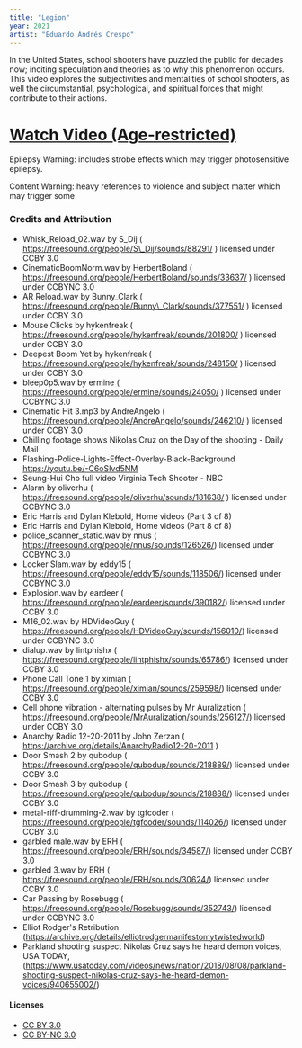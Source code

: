```yaml
---
title: "Legion"
year: 2021
artist: "Eduardo Andrés Crespo"
---
```


In the United States, school shooters have puzzled the public for decades now; inciting speculation and theories as to why this phenomenon occurs. This video explores the subjectivities and mentalities of school shooters, as well the circumstantial, psychological, and spiritual forces that might contribute to their actions.

[Watch Video (Age-restricted)](https://youtu.be/2TXvVoI2nGE)
============================================================

Epilepsy Warning: includes strobe effects which may trigger photosensitive epilepsy.

Content Warning: heavy references to violence and subject matter which may trigger some

### Credits and Attribution

*   Whisk\_Reload\_02.wav by S\_Dij ( https://freesound.org/people/S\_Dij/sounds/88291/ ) licensed under CCBY 3.0
*   CinematicBoomNorm.wav by HerbertBoland ( https://freesound.org/people/HerbertBoland/sounds/33637/ ) licensed under CCBYNC 3.0
*   AR Reload.wav by Bunny\_Clark ( https://freesound.org/people/Bunny\_Clark/sounds/377551/ ) licensed under CCBY 3.0
*   Mouse Clicks by hykenfreak ( https://freesound.org/people/hykenfreak/sounds/201800/ ) licensed under CCBY 3.0
*   Deepest Boom Yet by hykenfreak ( https://freesound.org/people/hykenfreak/sounds/248150/ ) licensed under CCBY 3.0
*   bleep0p5.wav by ermine ( https://freesound.org/people/ermine/sounds/24050/ ) licensed under CCBYNC 3.0
*   Cinematic Hit 3.mp3 by AndreAngelo ( https://freesound.org/people/AndreAngelo/sounds/246210/ ) licensed under CCBY 3.0
*   Chilling footage shows Nikolas Cruz on the Day of the shooting - Daily Mail
*   Flashing-Police-Lights-Effect-Overlay-Black-Background https://youtu.be/-C6oSIvd5NM
*   Seung-Hui Cho full video Virginia Tech Shooter - NBC
*   Alarm by oliverhu ( https://freesound.org/people/oliverhu/sounds/181638/ ) licensed under CCBYNC 3.0
*   Eric Harris and Dylan Klebold, Home videos (Part 3 of 8)
*   Eric Harris and Dylan Klebold, Home videos (Part 8 of 8)
*   police\_scanner\_static.wav by nnus ( https://freesound.org/people/nnus/sounds/126526/) licensed under CCBYNC 3.0
*   Locker Slam.wav by eddy15 ( https://freesound.org/people/eddy15/sounds/118506/) licensed under CCBYNC 3.0
*   Explosion.wav by eardeer ( https://freesound.org/people/eardeer/sounds/390182/) licensed under CCBY 3.0
*   M16\_02.wav by HDVideoGuy ( https://freesound.org/people/HDVideoGuy/sounds/156010/) licensed under CCBYNC 3.0
*   dialup.wav by lintphishx ( https://freesound.org/people/lintphishx/sounds/65786/) licensed under CCBY 3.0
*   Phone Call Tone 1 by ximian ( https://freesound.org/people/ximian/sounds/259598/) licensed under CCBY 3.0
*   Cell phone vibration - alternating pulses by Mr Auralization ( https://freesound.org/people/MrAuralization/sounds/256127/) licensed under CCBY 3.0
*   Anarchy Radio 12-20-2011 by John Zerzan ( https://archive.org/details/AnarchyRadio12-20-2011 )
*   Door Smash 2 by qubodup ( https://freesound.org/people/qubodup/sounds/218889/) licensed under CCBY 3.0
*   Door Smash 3 by qubodup ( https://freesound.org/people/qubodup/sounds/218888/) licensed under CCBY 3.0
*   metal-riff-drumming-2.wav by tgfcoder ( https://freesound.org/people/tgfcoder/sounds/114026/) licensed under CCBY 3.0
*   garbled male.wav by ERH ( https://freesound.org/people/ERH/sounds/34587/) licensed under CCBY 3.0
*   garbled 3.wav by ERH ( https://freesound.org/people/ERH/sounds/30624/) licensed under CCBY 3.0
*   Car Passing by Rosebugg ( https://freesound.org/people/Rosebugg/sounds/352743/) licensed under CCBYNC 3.0
*   Elliot Rodger's Retribution (https://archive.org/details/elliotrodgermanifestomytwistedworld)
*   Parkland shooting suspect Nikolas Cruz says he heard demon voices, USA TODAY, (https://www.usatoday.com/videos/news/nation/2018/08/08/parkland-shooting-suspect-nikolas-cruz-says-he-heard-demon-voices/940655002/)

#### Licenses

*   [CC BY 3.0](https://creativecommons.org/licenses/by/3.0/)
*   [CC BY-NC 3.0](https://creativecommons.org/licenses/by-nc/3.0/)
